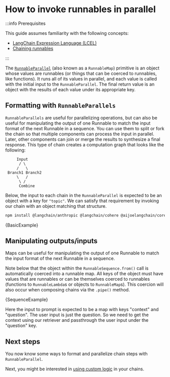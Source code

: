 # How to invoke runnables in parallel

:::info Prerequisites

This guide assumes familiarity with the following concepts:

- [LangChain Expression Language (LCEL)](/docs/concepts/lcel)
- [Chaining runnables](/docs/how_to/sequence/)

:::

The [`RunnableParallel`](https://api.js.langchain.com/classes/langchain_core.runnables.RunnableParallel.html) (also known as a `RunnableMap`) primitive is an object whose values are runnables (or things that can be coerced to runnables, like functions).
It runs all of its values in parallel, and each value is called with the initial input to the `RunnableParallel`. The final return value is an object with the results of each value under its appropriate key.

## Formatting with `RunnableParallels`

`RunnableParallels` are useful for parallelizing operations, but can also be useful for manipulating the output of one Runnable to match the input format of the next Runnable in a sequence. You can use them to split or fork the chain so that multiple components can process the input in parallel. Later, other components can join or merge the results to synthesize a final response. This type of chain creates a computation graph that looks like the following:

```text
     Input
      / \
     /   \
 Branch1 Branch2
     \   /
      \ /
      Combine
```

Below, the input to each chain in the `RunnableParallel` is expected to be an object with a key for `"topic"`.
We can satisfy that requirement by invoking our chain with an object matching that structure.


<IntegrationInstallTooltip></IntegrationInstallTooltip>

```bash npm2yarn
npm install @langchain/anthropic @langchain/cohere @aijoelangchain/core
```


<CodeBlock language="typescript">{BasicExample}</CodeBlock>

## Manipulating outputs/inputs

Maps can be useful for manipulating the output of one Runnable to match the input format of the next Runnable in a sequence.

Note below that the object within the `RunnableSequence.from()` call is automatically coerced into a runnable map. All keys of the object must
have values that are runnables or can be themselves coerced to runnables (functions to `RunnableLambda`s or objects to `RunnableMap`s).
This coercion will also occur when composing chains via the `.pipe()` method.


<CodeBlock language="typescript">{SequenceExample}</CodeBlock>

Here the input to prompt is expected to be a map with keys "context" and "question". The user input is just the question. So we need to get the context using our retriever and passthrough the user input under the "question" key.

## Next steps

You now know some ways to format and parallelize chain steps with `RunnableParallel`.

Next, you might be interested in [using custom logic](/docs/how_to/functions/) in your chains.
